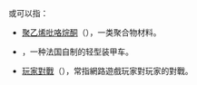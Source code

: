 {{lang|en|'''PVP'''}}或{{lang|en|'''PvP'''}}可以指：
* [[聚乙烯吡咯烷酮|聚乙烯吡咯烷酮]]（{{lang|en|Polyvinylpyrrolidone}}），一类聚合物材料。
* {{Link-en|PVP装甲车|Petit Véhicule Protégé}}，一种法国自制的轻型装甲车。
* [[玩家對戰|玩家對戰]]（{{lang|en|Player versus player}}），常指網路遊戲玩家對玩家的對戰。

{{disambig|Cat=三字拉丁字母缩写消歧义}}